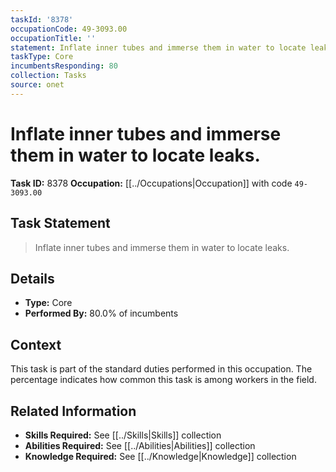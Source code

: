 ```yaml
---
taskId: '8378'
occupationCode: 49-3093.00
occupationTitle: ''
statement: Inflate inner tubes and immerse them in water to locate leaks.
taskType: Core
incumbentsResponding: 80
collection: Tasks
source: onet
---
```

# Inflate inner tubes and immerse them in water to locate leaks.

**Task ID:** 8378
**Occupation:** [[../Occupations|Occupation]] with code `49-3093.00`

## Task Statement

> Inflate inner tubes and immerse them in water to locate leaks.

## Details

- **Type:** Core
- **Performed By:** 80.0% of incumbents

## Context

This task is part of the standard duties performed in this occupation. The percentage indicates how common this task is among workers in the field.

## Related Information

- **Skills Required:** See [[../Skills|Skills]] collection
- **Abilities Required:** See [[../Abilities|Abilities]] collection
- **Knowledge Required:** See [[../Knowledge|Knowledge]] collection
